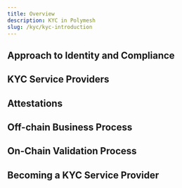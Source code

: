 ```yaml
---
title: Overview
description: KYC in Polymesh
slug: /kyc/kyc-introduction
---
```


## Approach to Identity and Compliance


## KYC Service Providers


## Attestations


## Off-chain Business Process


## On-Chain Validation Process


## Becoming a KYC Service Provider
